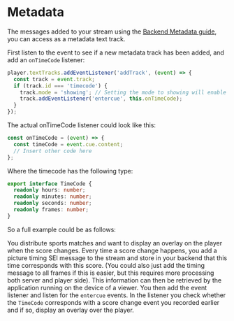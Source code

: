 # Metadata

The messages added to your stream using the [Backend Metadata guide](/theolive/guides/sei-messages), you can access
as a metadata text track.

First listen to the event to see if a new metadata track has been added, and add an `onTimeCode` listener:

```javascript
player.textTracks.addEventListener('addTrack', (event) => {
  const track = event.track;
  if (track.id === 'timecode') {
    track.mode = 'showing'; // Setting the mode to showing will enable the entercue events
    track.addEventListener('entercue', this.onTimeCode);
  }
});
```

The actual onTimeCode listener could look like this:

```javascript
const onTimeCode = (event) => {
  const timeCode = event.cue.content;
  // Insert other code here
};
```

Where the timecode has the following type:

```typescript
export interface TimeCode {
  readonly hours: number;
  readonly minutes: number;
  readonly seconds: number;
  readonly frames: number;
}
```

So a full example could be as follows:

You distribute sports matches and want to display an overlay on the player when the score changes. Every time a score change happens, you add a picture timing SEI message to the stream and store in your backend that this time corresponds with this score. (You could also just add the timing message to all frames if this is easier, but this requires more processing both server and player side). This information can then be retrieved by the application running on the device of a viewer. You then add the event listener and listen for the `entercue` events. In the listener you check whether the `TimeCode` corresponds with a score change event you recorded earlier and if so, display an overlay over the player.

